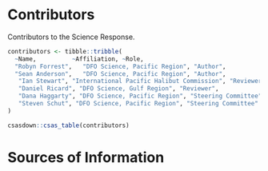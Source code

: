 \clearpage

# Contributors

Contributors to the Science Response.

```r
contributors <- tibble::tribble(
  ~Name,          ~Affiliation, ~Role,
  "Robyn Forrest",   "DFO Science, Pacific Region", "Author",
  "Sean Anderson",   "DFO Science, Pacific Region", "Author",
   "Ian Stewart", "International Pacific Halibut Commission", "Reviewer",
   "Daniel Ricard", "DFO Science, Gulf Region", "Reviewer",
   "Dana Haggarty", "DFO Science, Pacific Region", "Steering Committee",
   "Steven Schut", "DFO Science, Pacific Region", "Steering Committee"
)
```

```r
csasdown::csas_table(contributors)
```

<!-- Decrease the table index by one to account for the contributors table: -->
<!-- \addtocounter{table}{-1} -->

\MakeApproval

# Sources of Information {-}
<!--
This manually sets the header for this unnumbered chapter.
-->


<!-- The following sets the appropriate indentation for the references -->
\noindent
\vspace{-2em}
\setlength{\parindent}{-0.2in}
\setlength{\leftskip}{0.2in}
\setlength{\parskip}{8pt}

\markboth{References}{References}
